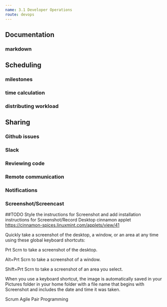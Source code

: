 ```yaml
---
name: 3.1 Developer Operations
route: devops
---
```

## Documentation

### markdown

## Scheduling

### milestones

### time calculation

### distributing workload

## Sharing

### Github issues

### Slack

### Reviewing code

### Remote communication

### Notifications

### Screenshot/Screencast
##TODO Style the instructions for Screenshot and add installation instructions for Screenshot/Record Desktop cinnamon applet https://cinnamon-spices.linuxmint.com/applets/view/41

Quickly take a screenshot of the desktop, a window, or an area at any time using these global keyboard shortcuts:

Prt Scrn to take a screenshot of the desktop.

Alt+Prt Scrn to take a screenshot of a window.

Shift+Prt Scrn to take a screenshot of an area you select.

When you use a keyboard shortcut, the image is automatically saved in your Pictures folder in your home folder with a file name that begins with Screenshot and includes the date and time it was taken.


Scrum
Agile
Pair Programming